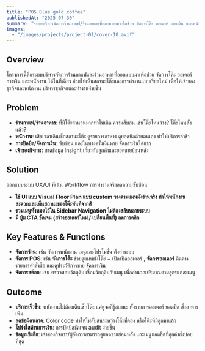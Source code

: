 ```yaml
---
title: "POS Blue gold coffee"
publishedAt: "2025-07-30"
summary: "ระบบบริหารจัดการร้านกาแฟ/ร้านอาหารที่ออกแบบมาเพื่อช่วย จัดการโต๊ะ ออเดอร์ การเงิน และพนักงาน ได้ในที่เดียว"
images:
  - "/images/projects/project-01/cover-10.avif"
---
```


## Overview
โครงการนี้คือระบบบริหารจัดการร้านกาแฟและร้านอาหารที่ออกแบบมาเพื่อช่วย จัดการโต๊ะ ออเดอร์ การเงิน และพนักงาน ได้ในที่เดียว ช่วยให้เห็นสถานะโต๊ะและการทำงานแบบเรียลไทม์ เพื่อให้เจ้่าของธุรกิจและพนักงาน บริหารธุรกิจแและทำงานง่ายขึ้น

## Problem
- **ร้านกาแฟ/ร้านอาหาร**: ที่มีโต๊ะจำนวนมากทำให้เกิด ความสับสน เช่นโต๊ะไหนว่าง? โต๊ะไหนสั่งแล้ว?
- **พนักงาน**: เสียเวลาเดินเช็กสถานะโต๊ะ ดูรายการอาหาร ดูยอดบิลด้วยตนเอง ทำให้บริการล่าช้า
- **การปิดบิล/จัดการเงิน**: ซับซ้อน และในบางครั้งเงินหาย จัดการเงินได้ยาก
- **เจ้าของกิจการ**: ขาดข้อมูล Insight เกี่ยวกับลูกค้าและยอดขายย้อนหลัง

## Solution
ออกแบบระบบ UX/UI ที่เน้น Workflow การทำงานจริงลดความซับซ้อน
- **ใช้ UI แบบ Visual Floor Plan แบบ custom วางตามแผนผังร้านจริง ทำให้พนักงาน สะดวกและเห็นสถานะของโต๊ะทันทีจากสี**
- **รวมเมนูทั้งหมดไว้ใน Sidebar Navigation ไม่ต้องสลับหลายระบบ**
- **มี ปุ่ม CTA ชัดเจน (สร้างออเดอร์ใหม่ / เปลี่ยนพื้นที่) ลดการคลิก**

## Key Features & Functions
- **จัดการร้าน**: เช่น จัดการพนักงาน เมนูและโปรโมชั่น ตั้งค่าระบบ
- **จัดการ POS**: เช่น **จัดการโต๊ะ** ช่วยดูแผนผังโต๊ะ + เปิด/ปิดออเดอร์ , **จัดการออเดอร์** ติดตามรายการคำสั่งซื้อ และดูประวัติการขาย จัดการเงิน
- **จัดการสต๊อก**: เช่น ตรวจสอบวัตถุดิบ เชื่อมวัตถุดิบกับเมนู เพื่อคำนวณปริมาณตามสูตรแต่ละเมนู

## Outcome
- **บริการเร็วขึ้น**: พนักงานไม่ต้องเดินเช็กโต๊ะ แค่ดูจอก็รู้สถานะ ทั้งรายการออเดอร์ ยอดบิล สั่งอาหารเพิ่ม
- **ลดข้อผิดพลาด**: Color code ทำให้ไม่สับสนระหว่างโต๊ะที่จอง หรือโต๊ะที่มีลูกค้าแล้ว
- **โปร่งใสด้านการเงิน**: การปิดบิลชัดเจน audit ง่ายขึ้น
- **ข้อมูลเชิงลึก**: เจ้าของกิจการ/ผู้จัดการสามารถดูยอดขายย้อนหลัง และเมนูยอดฮิตที่ลูกค้าสั่งบ่อยที่สุด
